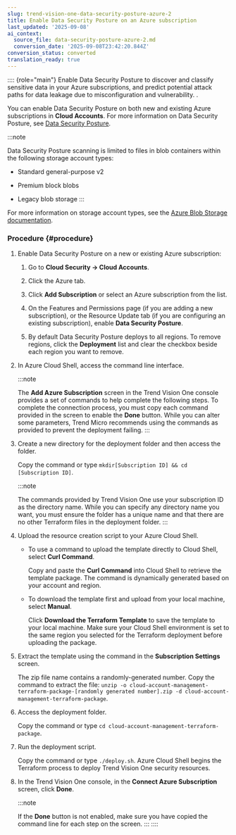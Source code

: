 ```yaml
---
slug: trend-vision-one-data-security-posture-azure-2
title: Enable Data Security Posture on an Azure subscription
last_updated: '2025-09-08'
ai_context:
  source_file: data-security-posture-azure-2.md
  conversion_date: '2025-09-08T23:42:20.844Z'
conversion_status: converted
translation_ready: true
---
```


:::: {role="main"}
Enable Data Security Posture to discover and classify sensitive data in your Azure subscriptions, and predict potential attack paths for data leakage due to misconfiguration and vulnerability. .

You can enable Data Security Posture on both new and existing Azure subscriptions in **Cloud Accounts**. For more information on Data Security Posture, see [Data Security Posture](data-posture.mdx).

:::note

Data Security Posture scanning is limited to files in blob containers within the following storage account types:

- Standard general-purpose v2

- Premium block blobs

- Legacy blob storage
:::

For more information on storage account types, see the [Azure Blob Storage documentation](https://learn.microsoft.com/en-us/azure/storage/common/storage-account-overview).

### Procedure {#procedure}

1.  Enable Data Security Posture on a new or existing Azure subscription:

    1.  Go to **Cloud Security → Cloud Accounts**.

    2.  Click the Azure tab.

    3.  Click **Add Subscription** or select an Azure subscription from the list.

    4.  On the Features and Permissions page (if you are adding a new subscription), or the Resource Update tab (if you are configuring an existing subscription), enable **Data Security Posture**.

    5.  By default Data Security Posture deploys to all regions. To remove regions, click the **Deployment** list and clear the checkbox beside each region you want to remove.

2.  In Azure Cloud Shell, access the command line interface.

    :::note

    The **Add Azure Subscription** screen in the Trend Vision One console provides a set of commands to help complete the following steps. To complete the connection process, you must copy each command provided in the screen to enable the **Done** button. While you can alter some parameters, Trend Micro recommends using the commands as provided to prevent the deployment failing.
    :::

3.  Create a new directory for the deployment folder and then access the folder.

    Copy the command or type `mkdir[Subscription ID] && cd [Subscription ID]`.

    :::note

    The commands provided by Trend Vision One use your subscription ID as the directory name. While you can specify any directory name you want, you must ensure the folder has a unique name and that there are no other Terraform files in the deployment folder.
    :::

4.  Upload the resource creation script to your Azure Cloud Shell.

    - To use a command to upload the template directly to Cloud Shell, select **Curl Command**.

      Copy and paste the **Curl Command** into Cloud Shell to retrieve the template package. The command is dynamically generated based on your account and region.

    - To download the template first and upload from your local machine, select **Manual**.

      Click **Download the Terraform Template** to save the template to your local machine. Make sure your Cloud Shell environment is set to the same region you selected for the Terraform deployment before uploading the package.

5.  Extract the template using the command in the **Subscription Settings** screen.

    The zip file name contains a randomly-generated number. Copy the command to extract the file: `unzip -o cloud-account-management-terraform-package-[randomly generated number].zip -d cloud-account-management-terraform-package`.

6.  Access the deployment folder.

    Copy the command or type `cd cloud-account-management-terraform-package`.

7.  Run the deployment script.

    Copy the command or type `./deploy.sh`. Azure Cloud Shell begins the Terraform process to deploy Trend Vision One security resources.

8.  In the Trend Vision One console, in the **Connect Azure Subscription** screen, click **Done**.

    :::note

    If the **Done** button is not enabled, make sure you have copied the command line for each step on the screen.
    :::
::::
